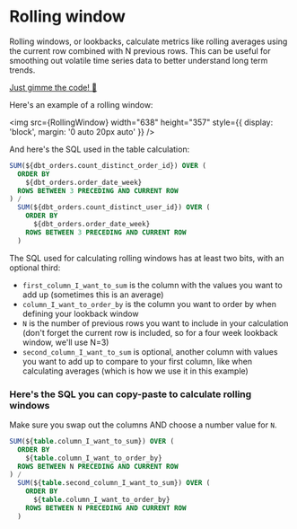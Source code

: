 
# Rolling window

Rolling windows, or lookbacks, calculate metrics like rolling averages using the current row combined with N previous rows. This can be useful for smoothing out volatile time series data to better understand long term trends.

[Just gimme the code! 👾](#heres-the-sql-you-can-copy-paste-to-calculate-rolling-windows)

Here's an example of a rolling window:

<img
  src={RollingWindow}
  width="638"
  height="357"
  style={{ display: 'block', margin: '0 auto 20px auto' }}
/>

And here's the SQL used in the table calculation:

```sql
SUM(${dbt_orders.count_distinct_order_id}) OVER (
  ORDER BY
    ${dbt_orders.order_date_week}
  ROWS BETWEEN 3 PRECEDING AND CURRENT ROW
) /
  SUM(${dbt_orders.count_distinct_user_id}) OVER (
    ORDER BY
      ${dbt_orders.order_date_week}
    ROWS BETWEEN 3 PRECEDING AND CURRENT ROW
  )
```

The SQL used for calculating rolling windows has at least two bits, with an optional third:

- `first_column_I_want_to_sum` is the column with the values you want to add up (sometimes this is an average)
- `column_I_want_to_order_by` is the column you want to order by when defining your lookback window
- `N` is the number of previous rows you want to include in your calculation (don't forget the current row is included, so for a four week lookback window, we'll use N=3)
- `second_column_I_want_to_sum` is optional, another column with values you want to add up to compare to your first column, like when calculating averages (which is how we use it in this example)

### Here's the SQL you can copy-paste to calculate rolling windows

Make sure you swap out the columns AND choose a number value for `N`.

```sql
SUM(${table.column_I_want_to_sum}) OVER (
  ORDER BY
    ${table.column_I_want_to_order_by}
  ROWS BETWEEN N PRECEDING AND CURRENT ROW
) /
  SUM(${table.second_column_I_want_to_sum}) OVER (
    ORDER BY
      ${table.column_I_want_to_order_by}
    ROWS BETWEEN N PRECEDING AND CURRENT ROW
  )
```
